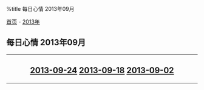 %title 每日心情 2013年09月

[[../../../index|首页]] - [[../index|2013年]]
==每日心情 2013年09月==
----
<center>
<h2>
[[2013-09-24|2013-09-24]]
[[2013-09-18|2013-09-18]]
[[2013-09-02|2013-09-02]]
</h2>
</center>
----
